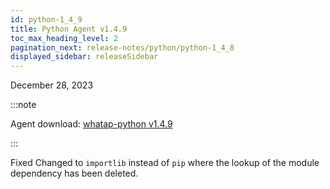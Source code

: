 ```yaml
---
id: python-1_4_9
title: Python Agent v1.4.9
toc_max_heading_level: 2
pagination_next: release-notes/python/python-1_4_8
displayed_sidebar: releaseSidebar
---
```


December 28, 2023

:::note

Agent download: [whatap-python v1.4.9](https://pypi.org/project/whatap-python/1.4.9/)

:::

<Status>Fixed</Status> Changed to <code>importlib</code> instead of <code>pip</code> where the lookup of the module dependency has been deleted.
